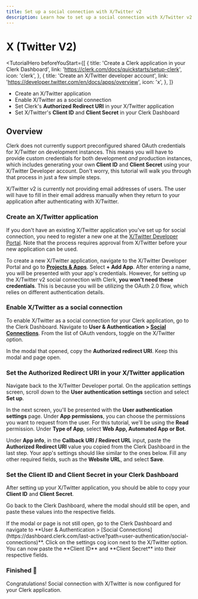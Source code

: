 ---
title: Set up a social connection with X/Twitter v2
description: Learn how to set up a social connection with X/Twitter v2 in your Clerk application.
---

# X (Twitter V2)

<TutorialHero 
  beforeYouStart={[
    {
      title: 'Create a Clerk application in your Clerk Dashboard',
      link: 'https://clerk.com/docs/quickstarts/setup-clerk',
      icon: 'clerk',
    },
    {
      title: 'Create an X/Twitter developer account',
      link: 'https://developer.twitter.com/en/docs/apps/overview',
      icon: 'x',
    },
  ]}
>
- Create an X/Twitter application
- Enable X/Twitter as a social connection
- Set Clerk's **Authorized Redirect URI** in your X/Twitter application
- Set X/Twitter's **Client ID** and **Client Secret** in your Clerk Dashboard
</TutorialHero>

## Overview

Clerk does not currently support preconfigured shared OAuth credentials for X/Twitter on development instances. This means you will have to provide custom credentials for both development *and* production instances, which includes generating your own **Client ID** and **Client Secret** using your X/Twitter Developer account. Don't worry, this tutorial will walk you through that process in just a few simple steps.

<Callout type="warning">
  X/Twitter v2 is currently not providing email addresses of users. The user will have to fill in their email address manually when they return to your application after authenticating with X/Twitter.
</Callout>

<Steps>

### Create an X/Twitter application

If you don't have an existing X/Twitter application you've set up for social connection, you need to register a new one at the [X/Twitter Developer Portal](https://developer.twitter.com/en/portal/dashboard). Note that the process requires approval from X/Twitter before your new application can be used.

To create a new X/Twitter application, navigate to the X/Twitter Developer Portal and go to [**Projects & Apps**](https://developer.twitter.com/en/portal/projects-and-apps). Select **+ Add App**. After entering a name, you will be presented with your app's credentials. However, for setting up the X/Twitter v2 social connection with Clerk, **you won't need these credentials**. This is because you will be utilizing the OAuth 2.0 flow, which relies on different authentication details.

### Enable X/Twitter as a social connection

To enable X/Twitter as a social connection for your Clerk application, go to the Clerk Dashboard. Navigate to **User & Authentication > [Social Connections](https://dashboard.clerk.com/last-active?path=user-authentication/social-connections)**. From the list of OAuth vendors, toggle on the X/Twitter option. 

In the modal that opened, copy the **Authorized redirect URI**. Keep this modal and page open.

<Images
  width={1512}
  height={982}
  src="/docs/images/authentication-providers/x-twitter/redirect-uri.webp"
  alt="The X/Twitter settings modal in the Clerk Dashboard. An arrow marked '1' is pointing to the 'Redirect URI' copy button."
/>

### Set the Authorized Redirect URI in your X/Twitter application

Navigate back to the X/Twitter Developer portal. On the application settings screen, scroll down to the **User authentication settings** section and select **Set up**.

<Images
  width={1512}
  height={982}
  src="/docs/images/authentication-providers/x-twitter/set-up-user-authentication-settings.webp"
  alt="The X/Twitter set up user authentication settings page. An arrow marked '1' is pointing to the 'Set up' button."
/>

In the next screen, you'll be presented with the **User authentication settings** page. Under **App permissions**, you can choose the permissions you want to request from the user. For this tutorial, we'll be using the **Read** permission. Under **Type of App**, select **Web App, Automated App or Bot**.

Under **App info**, in the **Callback URI / Redirect URL** input, paste the **Authorized Redirect URI** value you copied from the Clerk Dashboard in the last step. Your app's settings should like similar to the ones below. Fill any other required fields, such as the **Website URL**, and select **Save**.

<Images
  width={1512}
  height={982}
  src="/docs/images/authentication-providers/x-twitter/fill-user-authentication-settings.webp"
  alt="The X/Twitter user authentication settings page. An arrow marked '1' is pointing to the 'type of app' input. An arrow marked '2' is pointing to the 'Callback URI / Redirect URL' input. An arrow marked '3' is pointing to required website URL input."
/>

### Set the Client ID and Client Secret in your Clerk Dashboard

After setting up your X/Twitter application, you should be able to copy your **Client ID** and **Client Secret**.

Go back to the Clerk Dashboard, where the modal should still be open, and paste these values into the respective fields.

<Callout type="info">
  If the modal or page is not still open, go to the Clerk Dashboard and navigate to **User & Authentication > [Social Connections](https://dashboard.clerk.com/last-active?path=user-authentication/social-connections)**. Click on the settings cog icon next to the X/Twitter option. You can now paste the **Client ID** and **Client Secret** into their respective fields.
</Callout>

  <Images
    width={1512}
    height={982}
    src="/docs/images/authentication-providers/x-twitter/paste-credentials.webp"
    alt="The X/Twitter settings modal in the Clerk Dashboard. An arrow marked '1' is pointing to the 'Client ID' input. An arrow marked '2' is pointing to the 'Client Secret' input."
  />
### Finished 🎉

Congratulations! Social connection with X/Twitter is now configured for your Clerk application.

</Steps>
